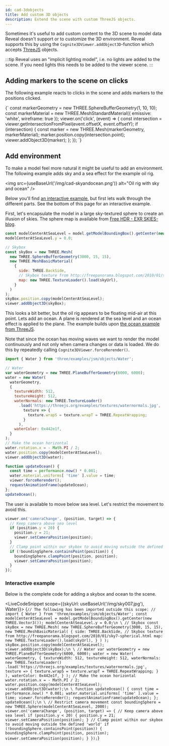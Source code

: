 ```yaml
---
id: cad-3dobjects
title: Add custom 3D objects
description: Extend the scene with custom ThreeJS objects.
---
```



Sometimes it's useful to add custom content to the 3D scene to model data Reveal doesn't support or to customize the 3D environment. Reveal supports this by using the `Cognite3DViewer.addObject3D`-function which accepts [ThreeJS](https://threejs.org/) objects.

:::tip
Reveal uses an "implicit lighting model", i.e. no lights are added to the scene. If you need lights this needs to be added to the viewer scene.
:::

<DemoWrapper modelId={4715379429968321} revisionId={5688854005909501} name="Cognite3DViewerDemo" />

## Adding markers to the scene on clicks

The following example reacts to clicks in the scene and adds markers to the positions clicked.

<LiveCodeSnippet>
{`
const markerGeometry = new THREE.SphereBufferGeometry(1, 10, 10);
const markerMaterial = new THREE.MeshStandardMaterial({ emissive: 'white', wireframe: true });
viewer.on('click', (event) => {
  const intersection = viewer.getIntersectionFromPixel(event.offsetX, event.offsetY);
  if (intersection) {
    const marker = new THREE.Mesh(markerGeometry, markerMaterial);
    marker.position.copy(intersection.point);
    viewer.addObject3D(marker);
  };
});
`}
</LiveCodeSnippet>

## Add environment

To make a model feel more natural it might be useful to add an environment. The following example adds sky and a sea effect for the example oil rig.

<img src={useBaseUrl('/img/cad-skyandocean.png')} alt="Oil rig with sky and ocean" />

Below you'll find [an interactive example](#interactive-example), but first lets walk through the different parts.
See the bottom of this page for an interactive example.

First, let's encapsulate the model in a large sky-textured sphere to create an illusion of skies. The sphere map is available from [Free HDR - EXR SKIES-blog](http://freepanorama.blogspot.com/).

```js
const modelCenterAtSeaLevel = model.getModelBoundingBox().getCenter(new THREE.Vector3());
modelCenterAtSeaLevel.y = 0.0;

// Skybox
const skyBox = new THREE.Mesh(
  new THREE.SphereBufferGeometry(3000, 15, 15),
  new THREE.MeshBasicMaterial(
    {
      side: THREE.BackSide,
      // Skybox texture from http://freepanorama.blogspot.com/2010/01/sky7-spherical.html
      map: new THREE.TextureLoader().load(skyUrl),
    }
  )
);
skyBox.position.copy(modelCenterAtSeaLevel);
viewer.addObject3D(skyBox);
```

This looks a bit better, but the oil rig appears to be floating mid-air at this point. Lets add an ocean. A plane is rendered at the sea level and an ocean effect is applied to the plane. The example builds upon [the ocean example from ThreeJS](https://threejs.org/examples/?q=ocea#webgl_shaders_ocean).

Note that since the ocean has moving waves we want to render the model continuously and not only when camera changes or data is loaded. We do this by repeatedly calling `Cognite3DViewer.forceRerender()`.

```js
import { Water } from 'three/examples/jsm/objects/Water';

// Water
var waterGeometry = new THREE.PlaneBufferGeometry(6000, 6000);
water = new Water(
  waterGeometry,
  {
    textureWidth: 512,
    textureHeight: 512,
    waterNormals: new THREE.TextureLoader()
      .load('https://threejs.org/examples/textures/waternormals.jpg',
        texture => {
          texture.wrapS = texture.wrapT = THREE.RepeatWrapping;
        }
      ),
    waterColor: 0x442e1f,
  }
);
// Make the ocean horizontal
water.rotation.x = - Math.PI / 2;
water.position.copy(modelCenterAtSeaLevel);
viewer.addObject3D(water);

function updateOcean() {
  const time = performance.now() * 0.001;
  water.material.uniforms[ 'time' ].value = time;
  viewer.forceRerender();
  requestAnimationFrame(updateOcean);
};
updateOcean();
```

The user is available to move below sea level. Let's restrict the movement to avoid this.

```js
viewer.on('cameraChange', (position, target) => {
  // Keep camera above sea level
  if (position.y < 20) {
    position.y = 21;
    viewer.setCameraPosition(position);
  }
  // Clamp point within our skybox to avoid moving outside the defined 'world'
  if (!boundingSphere.containsPoint(position)) {
    boundingSphere.clampPoint(position, position);
    viewer.setCameraPosition(position);
  }
});
```

### Interactive example

Below is the complete code for adding a skybox and ocean to the scene.

<LiveCodeSnippet scope={{skyUrl: useBaseUrl('/img/sky007.jpg'), Water}}>
{`
// The following has been imported outside this scope:
// import { Water } from 'three/examples/jsm/objects/Water';
const modelCenterAtSeaLevel = model.getModelBoundingBox().getCenter(new THREE.Vector3());
modelCenterAtSeaLevel.y = 0.0;\n
\
// Skybox
const skyBox = new THREE.Mesh(
  new THREE.SphereBufferGeometry(3000, 15, 15),
  new THREE.MeshBasicMaterial(
    {
      side: THREE.BackSide,
      // Skybox texture from http://freepanorama.blogspot.com/2010/01/sky7-spherical.html
      map: new THREE.TextureLoader().load(skyUrl),
    }
  )
);
skyBox.position.copy(modelCenterAtSeaLevel);
viewer.addObject3D(skyBox);\n
\
// Water
var waterGeometry = new THREE.PlaneBufferGeometry(6000, 6000);
water = new Water(
  waterGeometry,
  {
    textureWidth: 512,
    textureHeight: 512,
    waterNormals: new THREE.TextureLoader()
      .load('https://threejs.org/examples/textures/waternormals.jpg',
        texture => {
          texture.wrapS = texture.wrapT = THREE.RepeatWrapping;
        }
      ),
    waterColor: 0x442e1f,
  }
);
// Make the ocean horizontal
water.rotation.x = - Math.PI / 2;
water.position.copy(modelCenterAtSeaLevel);
viewer.addObject3D(water);\n
\
function updateOcean() {
  const time = performance.now() * 0.001;
  water.material.uniforms[ 'time' ].value = time;
  viewer.forceRerender();
  requestAnimationFrame(updateOcean);
};
updateOcean();\n
\
// Restrict camera movement
const boundingSphere = new THREE.Sphere(modelCenterAtSeaLevel, 2000);
viewer.on('cameraChange', (position, target) => {
  // Keep camera above sea level
  if (position.y < 20) {
    position.y = 21;
    viewer.setCameraPosition(position);
  }
  // Clamp point within our skybox to avoid moving outside the defined 'world'
  if (!boundingSphere.containsPoint(position)) {
    boundingSphere.clampPoint(position, position);
    viewer.setCameraPosition(position);
  }
});
`}
</LiveCodeSnippet>

